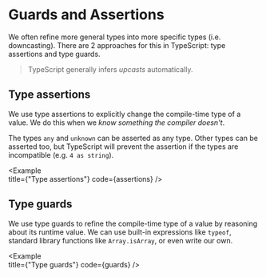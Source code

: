
# Guards and Assertions

We often refine more general types into more specific types (i.e. downcasting). There are 2 approaches for this in TypeScript: type assertions and type guards.

> TypeScript generally infers _upcasts_ automatically.

## Type assertions

We use type assertions to explicitly change the compile-time type of a value. We do this when we _know something the compiler doesn't_.

The types `any` and `unknown` can be asserted as any type. Other types can be asserted too, but TypeScript will prevent the assertion if the types are incompatible (e.g. `4 as string`).

<Example   
  title={"Type assertions"}
  code={assertions}
/>

## Type guards

We use type guards to refine the compile-time type of a value by reasoning about its runtime value. We can use built-in expressions like `typeof`, standard library functions like `Array.isArray`, or even write our own.

<Example   
  title={"Type guards"}
  code={guards}
/>
